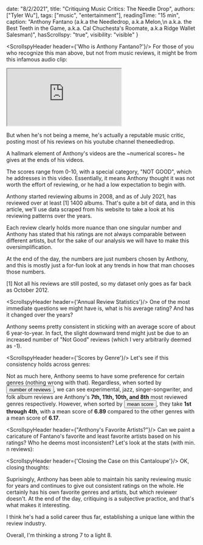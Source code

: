 
  date: "8/2/2021",
  title: "Critiquing Music Critics: The Needle Drop",
  authors: ["Tyler Wu"],
  tags: ["music", "entertainment"],
  readingTime: "15 min",
  caption: "Anthony Fantano (a.k.a the Needledrop, a.k.a Melon,\n a.k.a. the Best Teeth in the Game, a.k.a. Cal Chuchesta's Roomate, a.k.a Ridge Wallet Salesman)",
  hasScrollspy: "true",
  visibility: "visible"
}

<ScrollspyHeader header={'Who is Anthony Fantano?'}/>
For those of you who recognize this man above, but not from music reviews, it might be from this infamous audio clip:


<iframe 
className="w-full aspect-video" 
src="https://www.youtube.com/embed/HMKUlsJpov8"
></iframe>

But when he's not being a meme, he's actually a reputable music critic, posting most of his reviews on his youtube channel theneedledrop.

A hallmark element of Anthony's videos are the ~numerical scores~ he gives at the ends of his videos.

The scores range from 0-10, with a special category, "NOT GOOD", which he addresses in this video.
Essentially, it means Anthony thought it was not worth the effort of reviewing,
or he had a low expectation to begin with.

Anthony started reviewing albums in 2008,
and as of July 2021, has reviewed over at least [1] 1400 albums.
That's quite a bit of data, and in this article,
we'll use data scraped from his website to take a look at his reviewing patterns over the years.

Each review clearly holds more nuance than one singular number
and Anthony has stated that his ratings are not always comparable between different artists,
but for the sake of our analysis we will have to make this oversimplification.

At the end of the day, the numbers are just numbers chosen by Anthony,
and this is mostly just a for-fun look at any trends in how that man chooses those numbers.

[1] Not all his reviews are still posted, so my dataset only goes as far back as October 2012.

<ScrollspyHeader header={'Annual Review Statistics'}/>
One of the most immediate questions we might have is, what is his average rating?
And has it changed over the years?

<SVG1 />

Anthony seems pretty consistent in sticking with an average score of about 6 year-to-year.
In fact, the slight downward trend might just be due to an increased number of "Not Good" reviews (which I very arbitrarily deemed as -1).

<ScrollspyHeader header={'Scores by Genre'}/>
Let's see if this consistency holds across genres:

<SVG3/>

Not as much here, Anthony seems to have some preference for certain genres (nothing wrong with that).
Regardless, when sorted by <input type="button" className="btn-link" id="interactive-link-1" value="number of reviews" />,
we can see experimental, jazz, singer-songwriter, and folk album reviews are Anthony's <b>7th, 11th, 10th, and 8th</b> most reviewed genres respectively.
However, when sorted by <input type="button" className="btn-link" id="interactive-link-2" value="mean score" />,
they take <b>1st through 4th</b>, with a mean score of <b>6.89</b> compared to the other genres with a mean score of <b>6.17</b>.

<ScrollspyHeader header={"Anthony's Favorite Artists?"}/>
Can we paint a caricature of Fantano's favorite and least favorite artists based on his ratings? Who he deems most inconsistent?
Let's look at the stats (with min. n reviews):

<SVG4/>

<ScrollspyHeader header={'Closing the Case on this Cantaloupe'}/>
OK, closing thoughts:
                                        
Suprisingly, Anthony has been able to maintain his sanity reviewing music for years and continues to give out consistent ratings on the whole.
He certainly has his own favorite genres and artists, but which reviewer doesn't. At the end of the day, critiquing is a subjective practice,
and that's what makes it interesting.

I think he's had a solid career thus far, establishing a unique lane within the review industry.

Overall, I'm thinking a strong 7 to a light 8.